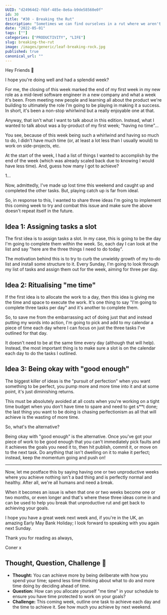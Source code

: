```yaml
---
UUID: "d24964d2-f6bf-485e-8e6a-b9de58560e0f"
id: 30
title: "#30 - Breaking the Rut"
description: "Sometimes we can find ourselves in a rut where we aren't achieving any of our goals or working towards them. This week, I share three ideas to help."
date: "2022-05-01"
tags: [""]
categories: ["PRODUCTIVITY", "LIFE"]
slug: breaking-the-rut
image: /images/generic/leaf-breaking-rock.jpg
published: true
canonical_url: ""
---
```


Hey Friends 👋

I hope you're doing well and had a splendid week?

For me, the closing of this week marked the end of my first week in my new role as a mid-level software engineer in a new company and what a week it's been. From meeting new people and learning all about the product we're building to ultimately the role I'm going to be playing in making it a success. In short, it's been a non-stop whirlwind but a really enjoyable one at that.

Anyway, that isn't what I want to talk about in this edition. Instead, what I wanted to talk about was a by-product of my first week; "having no time"...

You see, because of this week being such a whirlwind and having so much to do, I didn't have much time (or, at least a lot less than I usually would) to work on side-projects, etc.

At the start of the week, I had a list of things I wanted to accomplish by the end of the week (which was already scaled back due to knowing I would have less time). And, guess how many I got to achieve?

1...

Now, admittedly, I've made up lost time this weekend and caught up and completed the other tasks. But, playing catch up is far from ideal.

So, in response to this, I wanted to share three ideas I'm going to implement this coming week to try and combat this issue and make sure the above doesn't repeat itself in the future.

## Idea 1: Assigning tasks a slot

The first idea is to assign tasks a slot. In my case, this is going to be the day I'm going to complete them within the week. So, each day I can look at the list and say "here are the three things I need to do today".

The motivation behind this is to try to curb the unwieldy growth of my to-do list and install some structure to it. Every Sunday, I'm going to look through my list of tasks and assign them out for the week, aiming for three per day.

## Idea 2: Ritualising "me time"

If the first idea is to allocate the work to a day, then this idea is giving me the time and space to execute the work. It's one thing to say "I'm going to complete three tasks per day" and it's another to complete them.

So, to save me from the embarrassing act of doing just that and instead putting my words into action, I'm going to pick and add to my calendar a piece of time each day where I can focus on just the three tasks I've outlined for that day.

It doesn't need to be at the same time every day (although that will help). Instead, the most important thing is to make sure a slot is on the calendar each day to do the tasks I outlined.

## Idea 3: Being okay with "good enough"

The biggest killer of ideas is the "pursuit of perfection" when you want something to be perfect, you pump more and more time into it and at some point, it's just diminishing returns.

This must be absolutely avoided at all costs when you're working on a tight time budget when you don't have time to spare and need to get s\*\*t done; the last thing you want to be doing is chasing perfectionism as all that will achieve is the wasting of more time.

So, what's the alternative?

Being okay with "good enough" is the alternative. Once you've got your piece of work to be good enough that you can't immediately pick faults and it achieves the goals you need it to, then hit publish, commit it, or move on to the next task. Do anything that isn't dwelling on it to make it perfect; instead, keep the momentum going and push on!

---

Now, let me postface this by saying having one or two unproductive weeks where you achieve nothing isn't a bad thing and is perfectly normal and healthy. After all, we're all humans and need a break.

When it becomes an issue is when that one or two weeks become one or two months, or even longer and that's where these three ideas come in and can be used to help you break that unproductive rut and get back to achieving your goals.

I hope you have a great week next week and, if you're in the UK, an amazing Early May Bank Holiday; I look forward to speaking with you again next Sunday.

Thank you for reading as always,

Coner x

## Thought, Question, Challenge 🤔

- **Thought:** You can achieve more by being deliberate with how you spend your time; spend less time thinking about what to do and more time doing by deciding ahead of time.
- **Question:** How can you allocate yourself "me time" in your schedule to ensure you have time protected to work on your goals?
- **Challenge:** This coming week, outline one task to achieve each day and the time to achieve it. See how much you achieve by next weekend.

